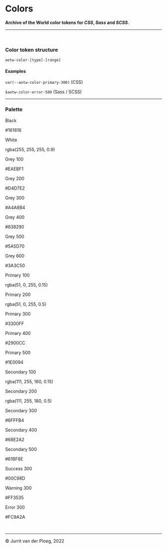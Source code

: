 

<Meta title="Core/Colors" />

# Colors

**Archive of the World color tokens for _CSS_, _Sass_ and _SCSS_.**

---
<br/>

### Color token structure

`aotw-color-[type]-[range]`

#### Examples

`var(--aotw-color-primary-300)` (CSS)

`$aotw-color-error-500` (Sass / SCSS)
<br/>

---

### Palette

<div class="palette">
  <div class="palette_color default">
    <div class="card" style={{ backgroundColor: 'var(--aotw-color-black)' }}>
      <p class="name">Black</p>
      <p class="value">#161616</p>
    </div>
    <div class="card light" style={{ backgroundColor: 'var(--aotw-color-white)' }}>
      <p class="name">White</p>
      <p class="value">rgba(255, 255, 255, 0.9)</p>
    </div>
  </div>
  <div class="palette_color">
    <div class="card light" style={{ backgroundColor: 'var(--aotw-color-grey-100)' }}>
      <p class="name">Grey 100</p>
      <p class="value">#EAEBF1</p>
    </div>
    <div class="card border light" style={{ backgroundColor: 'var(--aotw-color-grey-200)' }}>
      <p class="name">Grey 200</p>
      <p class="value">#D4D7E2</p>
    </div>
    <div class="card" style={{ backgroundColor: 'var(--aotw-color-grey-300)' }}>
      <p class="name">Grey 300</p>
      <p class="value">#A4A8B4</p>
    </div>
    <div class="card" style={{ backgroundColor: 'var(--aotw-color-grey-400)' }}>
      <p class="name">Grey 400</p>
      <p class="value">#838290</p>
    </div>
    <div class="card" style={{ backgroundColor: 'var(--aotw-color-grey-500)' }}>
      <p class="name">Grey 500</p>
      <p class="value">#5A5D70</p>
    </div>
    <div class="card" style={{ backgroundColor: 'var(--aotw-color-grey-600)' }}>
      <p class="name">Grey 600</p>
      <p class="value">#3A3C50</p>
    </div>
  </div>
  <div class="palette_color">
    <div class="card light" style={{ backgroundColor: 'var(--aotw-color-primary-100)' }}>
      <p class="name">Primary 100</p>
      <p class="value">rgba(51, 0, 255, 0.15)</p>
    </div>
    <div class="card" style={{ backgroundColor: 'var(--aotw-color-primary-200)' }}>
      <p class="name">Primary 200</p>
      <p class="value">rgba(51, 0, 255, 0.5)</p>
    </div>
    <div class="card" style={{ backgroundColor: 'var(--aotw-color-primary-300)' }}>
      <p class="name">Primary 300</p>
      <p class="value">#3300FF</p>
    </div>
    <div class="card" style={{ backgroundColor: 'var(--aotw-color-primary-400)' }}>
      <p class="name">Primary 400</p>
      <p class="value">#2900CC</p>
    </div>
    <div class="card" style={{ backgroundColor: 'var(--aotw-color-primary-500)' }}>
      <p class="name">Primary 500</p>
      <p class="value">#1E0094</p>
    </div>
  </div>
  <div class="palette_color">
    <div class="card light" style={{ backgroundColor: 'var(--aotw-color-secondary-100)' }}>
      <p class="name">Secondary 100</p>
      <p class="value">rgba(111, 255, 180, 0.15)</p>
    </div>
    <div class="card light" style={{ backgroundColor: 'var(--aotw-color-secondary-200)' }}>
      <p class="name">Secondary 200</p>
      <p class="value">rgba(111, 255, 180, 0.5)</p>
    </div>
    <div class="card light" style={{ backgroundColor: 'var(--aotw-color-secondary-300)' }}>
      <p class="name">Secondary 300</p>
      <p class="value">#6FFFB4</p>
    </div>
    <div class="card" style={{ backgroundColor: 'var(--aotw-color-secondary-400)' }}>
      <p class="name">Secondary 400</p>
      <p class="value">#68E2A2</p>
    </div>
    <div class="card" style={{ backgroundColor: 'var(--aotw-color-secondary-500)' }}>
      <p class="name">Secondary 500</p>
      <p class="value">#61BF8E</p>
    </div>
  </div>
  <div class="palette_color validation">
    <div class="card" style={{ backgroundColor: 'var(--aotw-color-success-300)' }}>
      <p class="name">Success 300</p>
      <p class="value">#00C98D</p>
    </div>
    <div class="card" style={{ backgroundColor: 'var(--aotw-color-warning-300)' }}>
      <p class="name">Warning 300</p>
      <p class="value">#FF3535</p>
    </div>
    <div class="card" style={{ backgroundColor: 'var(--aotw-color-error-300)' }}>
      <p class="name">Error 300</p>
      <p class="value">#FC9A2A</p>
    </div>
  </div>
</div>
<br/>

---

&copy; Jurrit van der Ploeg, 2022
